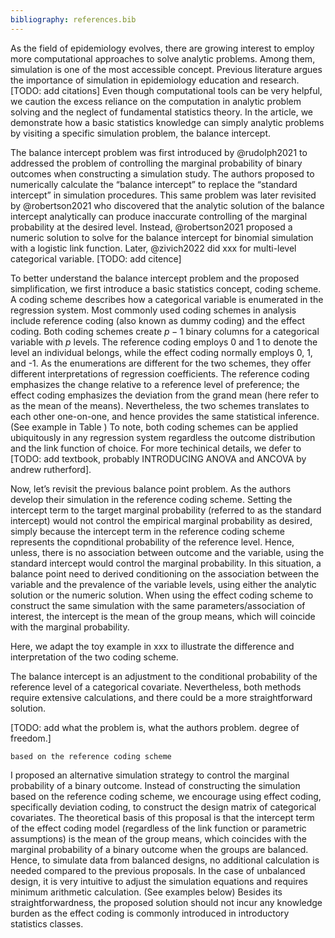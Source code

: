 ```yaml
---
bibliography: references.bib
---
```


As the field of epidemiology evolves, there are growing interest to employ more computational approaches to solve analytic problems. Among them, simulation is one of the most accessible concept. Previous literature argues the importance of simulation in epidemiology education and research. [TODO: add citations] Even though computational tools can be very helpful, we caution the excess reliance on the computation in analytic problem solving and the neglect of fundamental statistics theory. In the article, we demonstrate how a basic statistics knowledge can simply analytic problems by visiting a specific simulation problem, the balance intercept.

The balance intercept problem was first introduced by @rudolph2021 to addressed the problem of controlling the marginal probability of binary outcomes when constructing a simulation study. The authors proposed to numerically calculate the "balance intercept" to replace the "standard intercept" in simulation procedures. This same problem was later revisited by @robertson2021 who discovered that the analytic solution of the balance intercept analytically can produce inaccurate controlling of the marginal probability at the desired level. Instead, @robertson2021 proposed a numeric solution to solve for the balance intercept for binomial simulation with a logistic link function. Later, @zivich2022 did xxx for multi-level categorical variable. [TODO: add citence]

To better understand the balance intercept problem and the proposed simplification, we first introduce a basic statistics concept, coding scheme. A coding scheme describes how a categorical variable is enumerated in the regression system. Most commonly used coding schemes in analysis include reference coding (also known as dummy coding) and the effect coding. Both coding schemes create $p-1$ binary columns for a categorical variable with $p$ levels. The reference coding employs 0 and 1 to denote the level an individual belongs, while the effect coding normally employs 0, 1, and -1. As the enumerations are different for the two schemes, they offer different interpretations of regression coefficients. The reference coding emphasizes the change relative to a reference level of preference; the effect coding emphasizes the deviation from the grand mean (here refer to as the mean of the means). Nevertheless, the two schemes translates to each other one-on-one, and hence provides the same statistical inference. (See example in Table \ref{tab:code_scheme}) To note, both coding schemes can be applied ubiquitously in any regression system regardless the outcome distribution and the link function of choice. For more techinical details, we defer to [TODO: add textbook, probably INTRODUCING ANOVA and ANCOVA by andrew rutherford].

\input{tab/code_scheme.tex}

Now, let's revisit the previous balance point problem. As the authors develop their simulation in the reference coding scheme. Setting the intercept term to the target marginal probability (referred to as the standard intercept) would not control the empirical marginal probability as desired, simply because the intercept term in the reference coding scheme represents the copnditional probability of the reference level. Hence, unless, there is no association between outcome and the variable, using the standard intercept would control the marginal probability. In this situation, a balance point need to derived conditioning on the association between the variable and the prevalence of the variable levels, using either the analytic solution or the numeric solution. When using the effect coding scheme to construct the same simulation with the same parameters/association of interest, the intercept is the mean of the group means, which will coincide with the marginal probability.

Here, we adapt the toy example in xxx to illustrate the difference and interpretation of the two coding scheme.

The balance intercept is an adjustment to the conditional probability of the reference level of a categorical covariate. Nevertheless, both methods require extensive calculations, and there could be a more straightforward solution.

[TODO: add what the problem is, what the authors problem. degree of freedom.]

    based on the reference coding scheme

I proposed an alternative simulation strategy to control the marginal probability of a binary outcome. Instead of constructing the simulation based on the reference coding scheme, we encourage using effect coding, specifically deviation coding, to construct the design matrix of categorical covariates. The theoretical basis of this proposal is that the intercept term of the effect coding model (regardless of the link function or parametric assumptions) is the mean of the group means, which coincides with the marginal probability of a binary outcome when the groups are balanced. Hence, to simulate data from balanced designs, no additional calculation is needed compared to the previous proposals. In the case of unbalanced design, it is very intuitive to adjust the simulation equations and requires minimum arithmetic calculation. (See examples below) Besides its straightforwardness, the proposed solution should not incur any knowledge burden as the effect coding is commonly introduced in introductory statistics classes.
